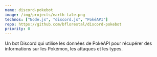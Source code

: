 ```yaml
---
name: discord-pokebot
image: /img/projects/earth-tale.png
technos: ["Node.js", "discord.js", "PokéAPI"]
repo: https://github.com/bflorestal/discord-pokebot
priority: 0
---
```


Un bot Discord qui utilise les données de PokéAPI pour récupérer des informations sur les Pokémon, les attaques et les types.
